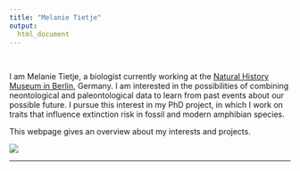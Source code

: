 ```yaml
---
title: "Melanie Tietje"
output:
  html_document
---
```


<div class="wrapper"></div>

<br>

I am Melanie Tietje, a biologist currently working at the [Natural History Museum in Berlin](https://www.naturkundemuseum.berlin/en/einblicke/mitarbeiter/melanie.tietje), Germany. I am interested in the possibilities of combining neontological and paleontological data to learn from past events about our possible future. I pursue this interest in my PhD project, in which I work on traits that influence extinction risk in fossil and modern amphibian species.

This webpage gives an overview about my interests and projects.

<div style="width:250px; height=200px">
![](portrait.jpg) 
</div>


------


